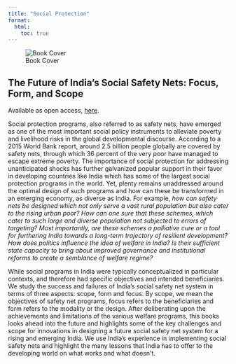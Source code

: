```yaml
---
title: "Social Protection"
format:
  html:
    toc: true
---
```


::: book-section
![Book Cover](book2.png){.book-image}

## The Future of India's Social Safety Nets: Focus, Form, and Scope

Available as open access, [here](https://www.google.com/url?q=https%3A%2F%2Flink.springer.com%2Fbook%2F9783031507465&sa=D).
:::

Social protection programs, also referred to as safety nets, have emerged as one of the most important social policy instruments to alleviate poverty and livelihood risks in the global developmental discourse. According to a 2015 World Bank report, around 2.5 billion people globally are covered by safety nets, through which 36 percent of the very poor have managed to escape extreme poverty. The importance of social protection for addressing unanticipated shocks has further galvanized popular support in their favor in developing countries like India which has some of the largest social protection programs in the world. Yet, plenty remains unaddressed around the optimal design of such programs and how can these be transformed in an emerging economy, as diverse as India. For example, *how can safety nets be designed which not only serve a vast rural population but also cater to the rising urban poor? How can one sure that these schemes, which cater to such large and diverse population not subjected to errors of targeting? Most importantly, are these schemes a palliative cure or a tool for furthering India towards a long-term trajectory of resilient development? How does politics influence the idea of welfare in India? Is their sufficient state capacity to bring about improved governance and institutional reforms to create a semblance of welfare regime?*

While social programs in India were typically conceptualized in particular contexts, and therefore had specific objectives and intended beneficiaries. We study the success and failures of India's social safety net system in terms of three aspects: scope, form and focus. By scope, we mean the objectives of safety net programs, focus refers to the beneficiaries and form refers to the modality or the design. After deliberating upon the achievements and limitations of the various welfare programs, this books looks ahead into the future and highlights some of the key challenges and scope for innovations in designing a future social safety net system for a rising and emerging India. We use India's experience in implementing social safety nets and highlight the many lessons that India has to offer to the developing world on what works and what doesn't.
